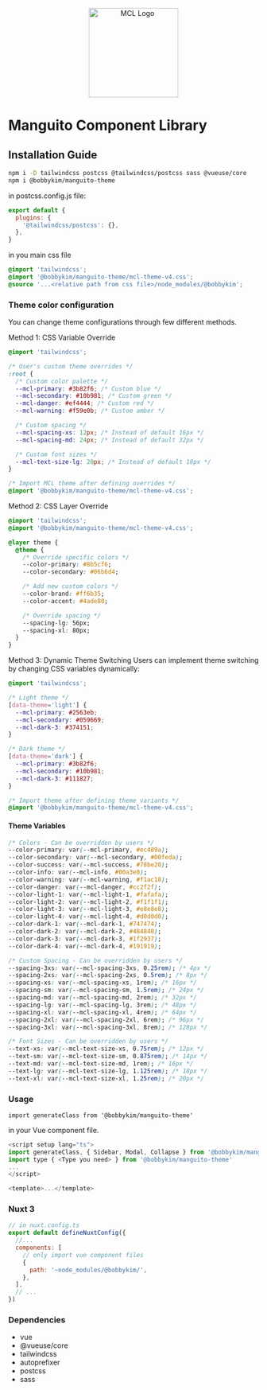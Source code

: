 
<Meta title="Introduction/Installation" />

<p align="center">
  <img width="180" src="/mcl-logo-square.png" alt="MCL Logo" />
</p>

# Manguito Component Library

## Installation Guide

```sh
npm i -D tailwindcss postcss @tailwindcss/postcss sass @vueuse/core
npm i @bobbykim/manguito-theme
```

in postcss.config.js file:

```js
export default {
  plugins: {
    '@tailwindcss/postcss': {},
  },
}
```

in you main css file

```css
@import 'tailwindcss';
@import '@bobbykim/manguito-theme/mcl-theme-v4.css';
@source '...<relative path from css file>/node_modules/@bobbykim';
```

### Theme color configuration

You can change theme configurations through few different methods.

Method 1: CSS Variable Override

```css
@import 'tailwindcss';

/* User's custom theme overrides */
:root {
  /* Custom color palette */
  --mcl-primary: #3b82f6; /* Custom blue */
  --mcl-secondary: #10b981; /* Custom green */
  --mcl-danger: #ef4444; /* Custom red */
  --mcl-warning: #f59e0b; /* Custom amber */

  /* Custom spacing */
  --mcl-spacing-xs: 12px; /* Instead of default 16px */
  --mcl-spacing-md: 24px; /* Instead of default 32px */

  /* Custom font sizes */
  --mcl-text-size-lg: 20px; /* Instead of default 18px */
}

/* Import MCL theme after defining overrides */
@import '@bobbykim/manguito-theme/mcl-theme-v4.css';
```

Method 2: CSS Layer Override

```css
@import 'tailwindcss';
@import '@bobbykim/manguito-theme/mcl-theme-v4.css';

@layer theme {
  @theme {
    /* Override specific colors */
    --color-primary: #8b5cf6;
    --color-secondary: #06b6d4;

    /* Add new custom colors */
    --color-brand: #ff6b35;
    --color-accent: #4ade80;

    /* Override spacing */
    --spacing-lg: 56px;
    --spacing-xl: 80px;
  }
}
```

Method 3: Dynamic Theme Switching
Users can implement theme switching by changing CSS variables dynamically:

```css
@import 'tailwindcss';

/* Light theme */
[data-theme='light'] {
  --mcl-primary: #2563eb;
  --mcl-secondary: #059669;
  --mcl-dark-3: #374151;
}

/* Dark theme */
[data-theme='dark'] {
  --mcl-primary: #3b82f6;
  --mcl-secondary: #10b981;
  --mcl-dark-3: #111827;
}

/* Import theme after defining theme variants */
@import '@bobbykim/manguito-theme/mcl-theme-v4.css';
```

#### Theme Variables

```css
/* Colors - Can be overridden by users */
--color-primary: var(--mcl-primary, #ec489a);
--color-secondary: var(--mcl-secondary, #00feda);
--color-success: var(--mcl-success, #78be20);
--color-info: var(--mcl-info, #00a3e0);
--color-warning: var(--mcl-warning, #f1ac18);
--color-danger: var(--mcl-danger, #cc2f2f);
--color-light-1: var(--mcl-light-1, #fafafa);
--color-light-2: var(--mcl-light-2, #f1f1f1);
--color-light-3: var(--mcl-light-3, #e8e8e8);
--color-light-4: var(--mcl-light-4, #d0d0d0);
--color-dark-1: var(--mcl-dark-1, #747474);
--color-dark-2: var(--mcl-dark-2, #484848);
--color-dark-3: var(--mcl-dark-3, #1f2937);
--color-dark-4: var(--mcl-dark-4, #191919);

/* Custom Spacing - Can be overridden by users */
--spacing-3xs: var(--mcl-spacing-3xs, 0.25rem); /* 4px */
--spacing-2xs: var(--mcl-spacing-2xs, 0.5rem); /* 8px */
--spacing-xs: var(--mcl-spacing-xs, 1rem); /* 16px */
--spacing-sm: var(--mcl-spacing-sm, 1.5rem); /* 24px */
--spacing-md: var(--mcl-spacing-md, 2rem); /* 32px */
--spacing-lg: var(--mcl-spacing-lg, 3rem); /* 48px */
--spacing-xl: var(--mcl-spacing-xl, 4rem); /* 64px */
--spacing-2xl: var(--mcl-spacing-2xl, 6rem); /* 96px */
--spacing-3xl: var(--mcl-spacing-3xl, 8rem); /* 128px */

/* Font Sizes - Can be overridden by users */
--text-xs: var(--mcl-text-size-xs, 0.75rem); /* 12px */
--text-sm: var(--mcl-text-size-sm, 0.875rem); /* 14px */
--text-md: var(--mcl-text-size-md, 1rem); /* 16px */
--text-lg: var(--mcl-text-size-lg, 1.125rem); /* 18px */
--text-xl: var(--mcl-text-size-xl, 1.25rem); /* 20px */
```

### Usage

`import generateClass from '@bobbykim/manguito-theme'`

in your Vue component file.

```js
<script setup lang="ts">
import generateClass, { Sidebar, Modal, Collapse } from '@bobbykim/manguito-theme'
import type { <Type you need> } from '@bobbykim/manguito-theme'
...
</script>

<template>...</template>
```

### Nuxt 3

```js
// in nuxt.config.ts
export default defineNuxtConfig({
  //...
  components: [
    // only import vue component files
    {
      path: '~node_modules/@bobbykim/',
    },
  ],
  // ...
})
```

### Dependencies

- vue
- @vueuse/core
- tailwindcss
- autoprefixer
- postcss
- sass
